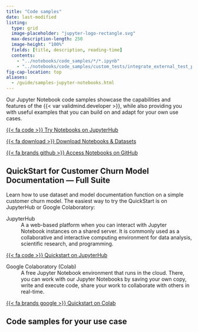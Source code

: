 ```yaml
---
title: "Code samples"
date: last-modified
listing:
  type: grid
  image-placeholder: "jupyter-logo-rectangle.svg"
  max-description-length: 250
  image-height: "100%"
  fields: [title, description, reading-time]
  contents: 
    - "../notebooks/code_samples/*/*.ipynb"
    - "../notebooks/code_samples/custom_tests/integrate_external_test_providers.ipynb"
fig-cap-location: top
aliases:
  - /guide/samples-jupyter-notebooks.html
---
```


Our Jupyter Notebook code samples showcase the capabilities and features of the {{< var validmind.developer >}}, while also providing you with useful examples that you can build on and adapt for your own use cases. 

:::: {.flex .flex-wrap .justify-around}

::: {.w-30-ns .mt2 .pb3}

[{{< fa code >}} Try Notebooks on JupyterHub](https://jupyterhub.validmind.ai/){.button .button-green target="_blank"}

:::

::: {.w-30-ns .mt2 .pb3}

[{{< fa download >}} Download Notebooks & Datasets](/notebooks.zip){.button .button-green target="_blank"}

:::

::: {.w-30-ns .mt2 .pb3}

[{{< fa brands github >}} Access Notebooks on GitHub](https://github.com/validmind/validmind-library){.button .button-green target="_blank"}

:::


::::

## QuickStart for Customer Churn Model Documentation — Full Suite

Learn how to use dataset and model documentation function on a simple customer churn model. The easiest way to try the QuickStart is on JupyterHub or Google Colaboratory:

:::: {.flex .flex-wrap .justify-around}

::: {.w-50-ns}

JupyterHub
: A a web-based platform when you can interact with Jupyter Notebook instances on a shared server. It is commonly used as a collaborative and interactive computing environment for data analysis, scientific research, and programming.

::: {.tc}
[{{< fa code >}} Quickstart on JupyterHub](https://jupyterhub.validmind.ai/hub/user-redirect/lab/tree/quickstart_customer_churn_full_suite.ipynb){.button target="_blank"}

:::

:::

::: {.w-40-ns}

Google Colaboratory (Colab)
: A free Jupyter Notebook environment that runs in the cloud. There, you can work with our Jupyter Notebooks by saving your own copy, write and execute code, share your work to collaborate with others in real-time.

::: {.tc}
[{{< fa brands google >}} Quickstart on Colab](https://colab.research.google.com/drive/1NLtjCFUZV2I_ttGUkiAL9uwGZK_SGUlw?usp=share_link){.button target="_blank"}

:::

:::

::::


## Code samples for your use case
